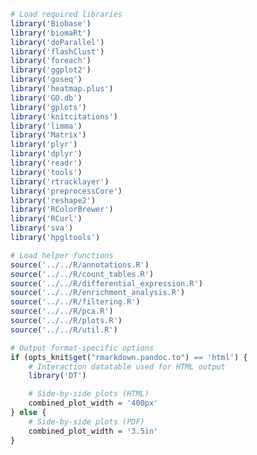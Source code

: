 ```r
# Load required libraries
library('Biobase')
library('biomaRt') 
library('doParallel')
library('flashClust')
library('foreach')
library('ggplot2')
library('goseq')
library('heatmap.plus')
library('GO.db')
library('gplots')
library('knitcitations')
library('limma')
library('Matrix')
library('plyr')
library('dplyr')
library('readr')
library('tools')
library('rtracklayer')
library('preprocessCore')
library('reshape2')
library('RColorBrewer')
library('RCurl')
library('sva')
library('hpgltools')

# Load helper functions
source('../../R/annotations.R')
source('../../R/count_tables.R')
source('../../R/differential_expression.R')
source('../../R/enrichment_analysis.R')
source('../../R/filtering.R')
source('../../R/pca.R')
source('../../R/plots.R')
source('../../R/util.R')

# Output format-specific options
if (opts_knit$get("rmarkdown.pandoc.to") == 'html') {
    # Interaction datatable used for HTML output
    library('DT')

    # Side-by-side plots (HTML)
    combined_plot_width = '400px'
} else {
    # Side-by-side plots (PDF)
    combined_plot_width = '3.5in'
}
```
